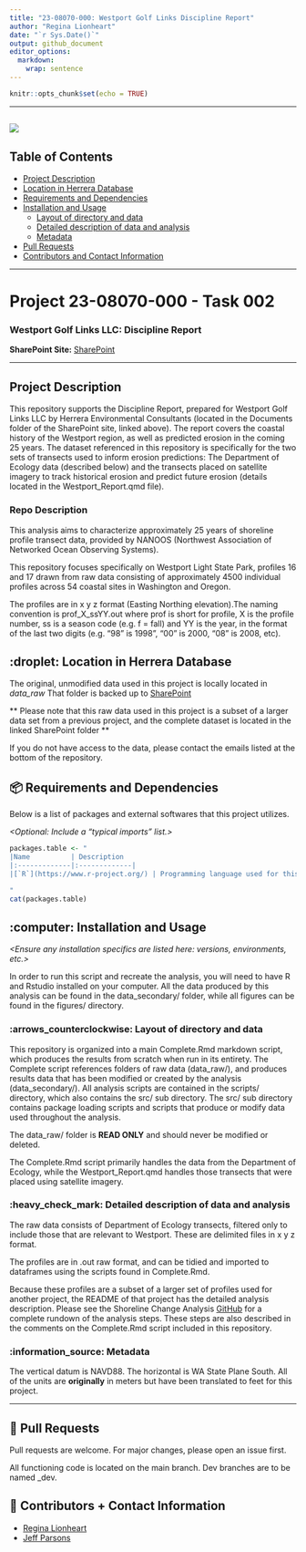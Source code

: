 ---
title: "23-08070-000: Westport Golf Links Discipline Report"
author: "Regina Lionheart"
date: "`r Sys.Date()`"
output: github_document
editor_options: 
  markdown: 
    wrap: sentence
---

```{r setup, include=FALSE}
knitr::opts_chunk$set(echo = TRUE)
```

------------------------------------------------------------------------

## ![](readme_figures/Herrera_lockup_4c.png)

## Table of Contents

-   [Project Description](#Project-Description)
-   [Location in Herrera Database](#Location-in-Herrera-Database)
-   [Requirements and Dependencies](#Requirements-and-Dependencies)
-   [Installation and Usage](#Installation-and-Usage)
    -   [Layout of directory and data](#Layout-of-directory-and-data)
    -   [Detailed description of data and analysis](#Detailed-description-of-data-and-analysis)
    -   [Metadata](#Metadata)
-   [Pull Requests](#Pull-Requests)
-   [Contributors and Contact Information](#Contributors-and-Contact-Information)

------------------------------------------------------------------------

# Project 23-08070-000 - Task 002

### Westport Golf Links LLC: Discipline Report

**SharePoint Site:** [SharePoint](https://herrerainc.sharepoint.com/teams/23-08056-000)

------------------------------------------------------------------------

## Project Description {#project-description}

This repository supports the Discipline Report, prepared for Westport Golf Links LLC by Herrera Environmental Consultants (located in the Documents folder of the SharePoint site, linked above).
The report covers the coastal history of the Westport region, as well as predicted erosion in the coming 25 years.
The dataset referenced in this repository is specifically for the two sets of transects used to inform erosion predictions: The Department of Ecology data (described below) and the transects placed on satellite imagery to track historical erosion and predict future erosion (details located in the Westport_Report.qmd file).

### Repo Description

This analysis aims to characterize approximately 25 years of shoreline profile transect data, provided by NANOOS (Northwest Association of Networked Ocean Observing Systems).

This repository focuses specifically on Westport Light State Park, profiles 16 and 17 drawn from raw data consisting of approximately 4500 individual profiles across 54 coastal sites in Washington and Oregon.

The profiles are in x y z format (Easting Northing elevation).The naming convention is prof_X_ssYY.out where prof is short for profile, X is the profile number, ss is a season code (e.g. f = fall) and YY is the year, in the format of the last two digits (e.g. "98" is 1998", "00" is 2000, "08" is 2008, etc).

## :droplet: Location in Herrera Database {#location-in-herrera-database}

The original, unmodified data used in this project is locally located in *data_raw* That folder is backed up to [SharePoint](https://herrerainc.sharepoint.com/teams/21-07771-002-InternalDocs/Shared%20Documents/Forms/AllItems.aspx?FolderCTID=0x0120008C8FFE1D422C224DA4CA697C7E7BF5DF&id=%2Fteams%2F21%2D07771%2D002%2DInternalDocs%2FShared%20Documents%2FInternal%20Docs%2FProject%2DFiles%2FTask%203%20Synthesis%20Shoreline%2FShorelineSynthesis%5Fdata%5Fraw&viewid=91d991bd%2De61d%2D4a39%2Dae3a%2Dac3ba8123673)

\*\* Please note that this raw data used in this project is a subset of a larger data set from a previous project, and the complete dataset is located in the linked SharePoint folder \*\*

If you do not have access to the data, please contact the emails listed at the bottom of the repository.

## 📦 Requirements and Dependencies {#requirements-and-dependencies}

Below is a list of packages and external softwares that this project utilizes.

*\<Optional: Include a "typical imports" list.\>*

```{r packages, echo=FALSE, message=FALSE, warnings=FALSE, results='asis'}
packages.table <- "
|Name          | Description           
|:-------------|:-------------|
|[`R`](https://www.r-project.org/) | Programming language used for this project. |

"
cat(packages.table)
```

## :computer: Installation and Usage {#installation-and-usage}

*\<Ensure any installation specifics are listed here: versions, environments, etc.\>*

In order to run this script and recreate the analysis, you will need to have R and Rstudio installed on your computer.
All the data produced by this analysis can be found in the data_secondary/ folder, while all figures can be found in the figures/ directory.

### :arrows_counterclockwise: Layout of directory and data

This repository is organized into a main Complete.Rmd markdown script, which produces the results from scratch when run in its entirety.
The Complete script references folders of raw data (data_raw/), and produces results data that has been modified or created by the analysis (data_secondary/).
All analysis scripts are contained in the scripts/ directory, which also contains the src/ sub directory.
The src/ sub directory contains package loading scripts and scripts that produce or modify data used throughout the analysis.

The data_raw/ folder is **READ ONLY** and should never be modified or deleted.

The Complete.Rmd script primarily handles the data from the Department of Ecology, while the Westport_Report.qmd handles those transects that were placed using satellite imagery.

### :heavy_check_mark: Detailed description of data and analysis

The raw data consists of Department of Ecology transects, filtered only to include those that are relevant to Westport.
These are delimited files in x y z format.

The profiles are in .out raw format, and can be tidied and imported to dataframes using the scripts found in Complete.Rmd.

Because these profiles are a subset of a larger set of profiles used for another project, the README of that project has the detailed analysis description.
Please see the Shoreline Change Analysis [GitHub](https://github.com/HerreraEnvironmental/21-07771-003_ShorelineChangeAnalysis) for a complete rundown of the analysis steps.
These steps are also described in the comments on the Complete.Rmd script included in this repository.

### :information_source: Metadata {#metadata}

The vertical datum is NAVD88.
The horizontal is WA State Plane South.
All of the units are **originally** in meters but have been translated to feet for this project.

------------------------------------------------------------------------

## 🔧 Pull Requests {#pull-requests}

Pull requests are welcome.
For major changes, please open an issue first.

All functioning code is located on the main branch.
Dev branches are to be named <specific_issue_description>\_dev.

## 💬 Contributors + Contact Information

-   [Regina Lionheart](https://github.com/R-Lionheart)
-   [Jeff Parsons](https://www.herrerainc.com/team-member/jeff-parsons/)
